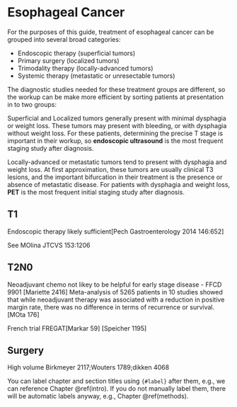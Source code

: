 # Esophageal Cancer {#EsoIntro}

For the purposes of this guide, treatment of esophageal cancer can be grouped into several broad categories:

- Endoscopic therapy (superficial tumors)
- Primary surgery (localized tumors)
- Trimodality therapy (locally-advanced tumors)
- Systemic therapy (metastatic or unresectable tumors)

The diagnostic studies needed for these treatment groups are different, so the workup can be make more efficient by sorting patients at presentation in to two groups:

Superficial and Localized tumors generally present with minimal dysphagia or weight loss.  These tumors may present with bleeding, or with dysphagia without weight loss.  For these patients, determining the precise T stage is important in their workup, so **endoscopic ultrasound** is the most frequent staging study after diagnosis.

Locally-advanced or metastatic tumors tend to present with dysphagia and weight loss. At first approximation, these tumors are usually clinical T3 lesions, and the important bifurcation in their treatment is the presence or absence of metastatic disease.  For patients with dysphagia and weight loss, **PET** is the most frequent initial staging study after diagnosis.

## T1

Endoscopic therapy likely sufficient[Pech Gastroenterology  2014 146:652]

See MOlina JTCVS 153:1206


## T2N0

Neoadjuvant chemo not likey to be helpful for early stage disease - FFCD 9901 [Mariette 2416]
Meta-analysis of 5265 patients in 10 studies showed that while neoadjuvant therapy was associated with a reduction in positive margin rate, there was no difference in terms of recurrence or survival.[MOta 176]


French trial FREGAT[Markar 59]
[Speicher 1195]

## Surgery

High volume  Birkmeyer 2117;Wouters 1789;dikken 4068

You can label chapter and section titles using `{#label}` after them, e.g., we can reference Chapter \@ref(intro). If you do not manually label them, there will be automatic labels anyway, e.g., Chapter \@ref(methods).


